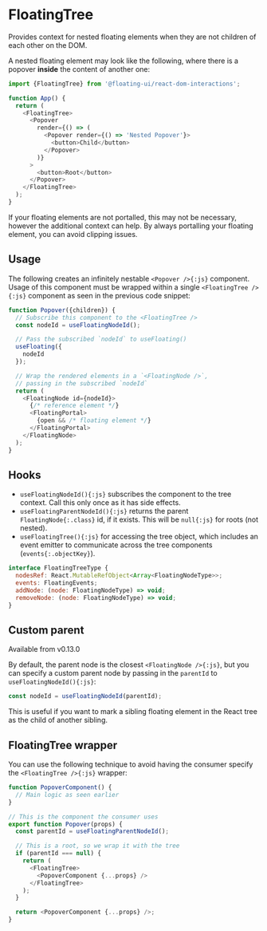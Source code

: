 # FloatingTree

Provides context for nested floating elements when they are not
children of each other on the DOM.

A nested floating element may look like the following, where
there is a popover **inside** the content of another one:

```js
import {FloatingTree} from '@floating-ui/react-dom-interactions';

function App() {
  return (
    <FloatingTree>
      <Popover
        render={() => (
          <Popover render={() => 'Nested Popover'}>
            <button>Child</button>
          </Popover>
        )}
      >
        <button>Root</button>
      </Popover>
    </FloatingTree>
  );
}
```

<Notice>
  If your floating elements are not portalled, this may not be
  necessary, however the additional context can help. By always
  portalling your floating element, you can avoid clipping
  issues.
</Notice>

## Usage

The following creates an infinitely nestable `<Popover />{:js}`
component. Usage of this component must be wrapped within a
single `<FloatingTree />{:js}` component as seen in the previous
code snippet:

```js
function Popover({children}) {
  // Subscribe this component to the <FloatingTree />
  const nodeId = useFloatingNodeId();

  // Pass the subscribed `nodeId` to useFloating()
  useFloating({
    nodeId
  });

  // Wrap the rendered elements in a `<FloatingNode />`,
  // passing in the subscribed `nodeId`
  return (
    <FloatingNode id={nodeId}>
      {/* reference element */}
      <FloatingPortal>
        {open && /* floating element */}
      </FloatingPortal>
    </FloatingNode>
  );
}
```

## Hooks

- `useFloatingNodeId(){:js}` subscribes the component to the tree
  context. Call this only once as it has side effects.
- `useFloatingParentNodeId(){:js}` returns the parent
  `FloatingNode{:.class}` id, if it exists. This will be
  `null{:js}` for roots (not nested).
- `useFloatingTree(){:js}` for accessing the tree object, which
  includes an event emitter to communicate across the tree
  components (`events{:.objectKey}`).

```js
interface FloatingTreeType {
  nodesRef: React.MutableRefObject<Array<FloatingNodeType>>;
  events: FloatingEvents;
  addNode: (node: FloatingNodeType) => void;
  removeNode: (node: FloatingNodeType) => void;
}
```

## Custom parent

<Notice type="version">Available from v0.13.0</Notice>

By default, the parent node is the closest
`<FloatingNode />{:js}`, but you can specify a custom parent node
by passing in the `parentId` to `useFloatingNodeId(){:js}`:

```js
const nodeId = useFloatingNodeId(parentId);
```

This is useful if you want to mark a sibling floating element in
the React tree as the child of another sibling.

## FloatingTree wrapper

You can use the following technique to avoid having the consumer
specify the `<FloatingTree />{:js}` wrapper:

```js
function PopoverComponent() {
  // Main logic as seen earlier
}

// This is the component the consumer uses
export function Popover(props) {
  const parentId = useFloatingParentNodeId();

  // This is a root, so we wrap it with the tree
  if (parentId === null) {
    return (
      <FloatingTree>
        <PopoverComponent {...props} />
      </FloatingTree>
    );
  }

  return <PopoverComponent {...props} />;
}
```
